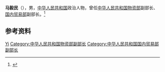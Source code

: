 '''马毅民'''（{{bd|？|}}），男，[[中华人民共和国|中华人民共和国]]政治人物，曾任[[中华人民共和国物资部|中华人民共和国物资部]]副部长、[[中华人民共和国国内贸易部|国内贸易部]]副部长。<ref>{{Cite web|title=杰出校友|url=http://www.un-cnedu.org/Article/zhimingxiaoyou/18.htm|accessdate=2020-12-15|work=联合国中国大学}}</ref>

== 参考资料 ==
{{reflist}}

{{中国人物小作品}}

{{Authority control}}
{{DEFAULTSORT:Ma马}}
[[Category:马姓|Yi]]
[[Category:中华人民共和国物资部副部长|Category:中华人民共和国物资部副部长]]
[[Category:中华人民共和国国内贸易部副部长|Category:中华人民共和国国内贸易部副部长]]